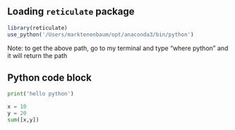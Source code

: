 ## Loading `reticulate` package
```r
library(reticulate)
use_python('/Users/marktenenbaum/opt/anaconda3/bin/python')
```
Note: to get the above path, go to my terminal and type "where python" and it will return the path

## Python code block
```python
print('hello python')

x = 10
y = 20
sum([x,y])
```
